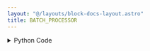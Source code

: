 ```yaml
---
layout: "@/layouts/block-docs-layout.astro"
title: BATCH_PROCESSOR
---
```



<PythonDocsDisplay docstring={docstring} />
<AppDisplay app={app} />

<details>
<summary>Python Code</summary>
```python
from flojoy import flojoy, Scalar, SmallMemory, DefaultParams, TextBlob
import glob
from typing import Any, TypedDict

memory_key = "batch-processor-info"


class BATCH_OUTPUT(TypedDict):
    fname: TextBlob
    n_files: Scalar


def get_fnames(d, p):
    return [file for file in glob.glob(d + "/" + p, recursive=True)]


@flojoy(inject_node_metadata=True)
def BATCH_PROCESSOR(
    current_iteration: Scalar,
    default_params: DefaultParams,
    directory_path: str,
    pattern: str = "",
    refresh: bool = True,
) -> BATCH_OUTPUT:
    """The BATCH_PROCESSOR node is designed to glob match a pattern in the given input directory.

    From here, in conjunction with a loop, we iterate over all the files found, and return each one by file path as a TextBlob.

    The TextBlob can be recognized as an optional input to the LOCAL_FILE node, which can then load the file at that path and return the appropriate datatype.

    Parameters
    ----------
    current_iteration : Scalar
        This is the input from the LOOP_INDEX node that determines
        whether we need to initialize this routine or not.
    default_params : DefaultParams
        This provides the node_id so that we can identify which
        object in SmallMemory to pull (for example, unique identification
        of this node if there are multiple BATCH_PROCESSOR nodes).
    directory_path : str
        The directory in which we should match the pattern to find the files.
    pattern : str
        The glob pattern to match.
        If not provided, all files in the directory are returned.
        The current implementation supports recursion and double wildcard matching.
    refresh : bool
        A switching parameter that refreshes the cache of files. If a separate
        programme is expected to continuously write new files of interest to the
        directory, this flag will enable the update of the new files for processing.

    Returns
    -------
    fname : TextBlob
        The file name on the current iteration.
    n_files : Scalar
        The total number of files matched by the pattern in the given directory.
    """

    node_id = default_params.node_id
    curr_iter = current_iteration.c
    # if iteration 1, pattern find, then write to SmallMemory
    if curr_iter == 1:
        files = get_fnames(directory_path, pattern if pattern else "*")
        return BATCH_OUTPUT(
            fname=TextBlob(text_blob=""), n_files=Scalar(c=len(files) + 1)
        )
    elif curr_iter == 2:  # loop index starts at 1, sigh
        files = get_fnames(directory_path, pattern if pattern else "*")
        SmallMemory().write_to_memory(
            node_id,
            memory_key,
            {
                "node_id": node_id,
                "current_iteration": curr_iter,
                "files": files,
                "original_files": files,
                "n_files": int(len(files)),
            },
        )
    # if refresh, glob again, read from smallmemory,
    # find difference, append difference to files in SmallMemory
    if refresh:
        new_files = get_fnames(directory_path, pattern if pattern else "*")
        old_data: dict[str, Any] = SmallMemory().read_memory(node_id, memory_key) or {}
        if old_data:
            difference = set(new_files).difference(
                set(old_data["original_files"])
            )  # designed to only catch the addition of files
            if not all([not d in old_data["original_files"] for d in list(difference)]):
                # this means there are more new files added to the mix
                SmallMemory().write_to_memory(
                    node_id,
                    memory_key,
                    {
                        "node_id": node_id,
                        "current_iteration": curr_iter,
                        "files": old_data["files"] + list(difference),
                        "original_files": old_data["original_files"],
                        "n_files": int(len(old_data["original_files"])),
                    },
                )

    # Now we read from SmallMemory and pop fname
    data: dict[str, Any] = SmallMemory().read_memory(node_id, memory_key) or {}
    fname = data["files"].pop(0)
    # Now write to SmallMemory for the next iteration
    data["current_iteration"] = curr_iter
    SmallMemory().write_to_memory(node_id, memory_key, data)
    if curr_iter > data["n_files"]:
        SmallMemory().delete_object(node_id, memory_key)
    # And return the current fname
    return BATCH_OUTPUT(
        fname=TextBlob(text_blob=fname), n_files=Scalar(c=len(data["original_files"]))
    )

```
[Find this Flojoy Block on GitHub](https://github.com/flojoy-ai/blocks/blob/main/blocks/LOADERS/LOCAL_FILE_SYSTEM/BATCH_PROCESSOR/BATCH_PROCESSOR.py)
</details>


## Example
